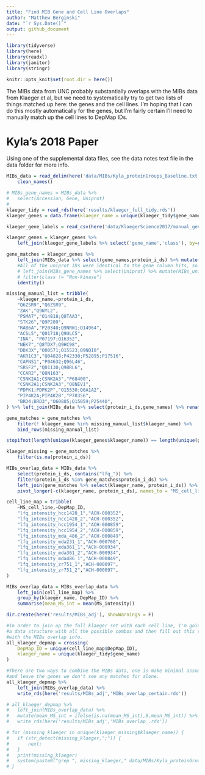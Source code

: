 ```yaml
---
title: "Find MIB Gene and Cell Line Overlaps"
author: "Matthew Berginski"
date: "`r Sys.Date()`"
output: github_document
---
```


```r
library(tidyverse)
library(here)
library(readxl)
library(janitor)
library(stringr)

knitr::opts_knit$set(root.dir = here())
```

The MIBs data from UNC probably substantially overlaps with the MIBs data from Klaeger et al, but we need to systematically try to get two lists of things matched up here: the genes and the cell lines. I'm hoping that I can do this mostly automatically for the genes, but I'm fairly certain I'll need to manually match up the cell lines to DepMap IDs.

# Kyla's 2018 Paper

Using one of the supplemental data files, see the data notes text file in the data folder for more info.

```r
MIBs_data = read_delim(here('data/MIBs/Kyla_proteinGroups_Baseline.txt')) %>%
	clean_names()

# MIBs_gene_names = MIBs_data %>%
# 	select(Accession, Gene, Uniprot)
# 
klaeger_tidy = read_rds(here('results/klaeger_full_tidy.rds'))
klaeger_genes = data.frame(klaeger_name = unique(klaeger_tidy$gene_name))

klaeger_gene_labels = read_csv(here('data/KlaegerScience2017/manual_gene_labels.csv'))

klaeger_genes = klaeger_genes %>%
	left_join(klaeger_gene_labels %>% select('gene_name','class'), by=c('klaeger_name'='gene_name'))

gene_matches = klaeger_genes %>%
	left_join(MIBs_data %>% select(gene_names,protein_i_ds) %>% mutate(MIBs_gene_name = gene_names), by=c('klaeger_name' = 'gene_names'))  %>%
	#All of the uniprot IDs were identical to the gene column hits, so I'm not going to bother using those
	# left_join(MIBs_gene_names %>% select(Uniprot) %>% mutate(MIBs_uniprot = Uniprot), by=c('klaeger_name' = 'Uniprot')) %>%
	# filter(class != "Non-kinase")
	identity()

missing_manual_list = tribble(
	~klaeger_name,~protein_i_ds,
	"Q6ZSR9","Q6ZSR9",
	"ZAK","Q9NYL2",
	"PSMA7","O14818;Q8TAA3",
	"STK26","Q9P289",
	"RAB6A","P20340;Q9NRW1;Q14964",
	"ACSL5","Q01718;Q9ULC5",
	"INA", "P07197;Q16352",
	"NEK7","Q8TDX7;Q9HC98",
	"DDX3X","O00571;O15523;Q9NQI0",
	"AKR1C3","Q04828;P42330;P52895;P17516",
	"CAPNS1","P04632;Q96L46",
	"SRSF2","Q01130;Q9BRL6",
	"CCAR2","Q8N163",
	"CSNK2A1;CSNK2A3","P68400",
	"CSNK2A1;CSNK2A3","Q8NEV1",
	"PDPK1;PDPK2P","O15530;Q6A1A2",
	"PIP4K2A;PIP4K2B","P78356",
	"BRD4;BRD3","O60885;Q15059;P25440",
) %>% left_join(MIBs_data %>% select(protein_i_ds,gene_names) %>% rename(MIBs_gene_name = gene_names))

gene_matches = gene_matches %>%
	filter(! klaeger_name %in% missing_manual_list$klaeger_name) %>%
	bind_rows(missing_manual_list)

stopifnot(length(unique(klaeger_genes$klaeger_name)) == length(unique(gene_matches$klaeger_name)))

klaeger_missing = gene_matches %>%
	filter(is.na(protein_i_ds))
```

```r
MIBs_overlap_data = MIBs_data %>%
	select(protein_i_ds, contains("lfq_")) %>%
	filter(protein_i_ds %in% gene_matches$protein_i_ds) %>%
	left_join(gene_matches %>% select(klaeger_name, protein_i_ds)) %>%
	pivot_longer(-c(klaeger_name, protein_i_ds), names_to = "MS_cell_line", values_to = "MS_intensity")

cell_line_map = tribble(
	~MS_cell_line,~DepMap_ID,
	"lfq_intensity_hcc1428_1","ACH-000352",
	"lfq_intensity_hcc1428_2","ACH-000352", 
	"lfq_intensity_hcc1954_1","ACH-000859",
	"lfq_intensity_hcc1954_2","ACH-000859", 
	"lfq_intensity_mda_486_2","ACH-000849",
	"lfq_intensity_mda231_1","ACH-000768",
	"lfq_intensity_mda361_1","ACH-000934",
	"lfq_intensity_mda361_2","ACH-000934",  
	"lfq_intensity_mda486_1","ACH-000849",  
	"lfq_intensity_zr751_1","ACH-000097",
	"lfq_intensity_zr751_2","ACH-000097",
)

MIBs_overlap_data = MIBs_overlap_data %>% 
	left_join(cell_line_map) %>%
	group_by(klaeger_name, DepMap_ID) %>%
	summarise(mean_MS_int = mean(MS_intensity))

dir.create(here('results/MIBs_adj'), showWarnings = F)

#In order to join up the full klaeger set with each cell line, I'm going to make
#a data structure with all the possible combos and then fill out this structure
#with the MIBs overlap info.
all_klaeger_depmap = crossing(
	DepMap_ID = unique(cell_line_map$DepMap_ID),
	klaeger_name = unique(klaeger_tidy$gene_name)
)

#There are two ways to combine the MIBs data, one is make minimal assumptions
#and leave the genes we don't see any matches for alone.
all_klaeger_depmap %>%
	left_join(MIBs_overlap_data) %>%
	write_rds(here('results/MIBs_adj','MIBs_overlap_certain.rds'))

# all_klaeger_depmap %>% 
# 	left_join(MIBs_overlap_data) %>%
# 	mutate(mean_MS_int = ifelse(is.na(mean_MS_int),0,mean_MS_int)) %>%
# 	write_rds(here('results/MIBs_adj','MIBs_overlap_.rds'))
```

```r
# for (missing_klaeger in unique(klaeger_missing$klaeger_name)) {
# 	if (str_detect(missing_klaeger,";")) {
# 		next;
# 	}
# 	print(missing_klaeger)
# 	system(paste0("grep ", missing_klaeger," data/MIBs/Kyla_proteinGroups_Baseline.txt | wc"))
# }
```